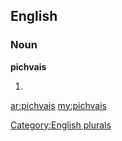==English==

===Noun===
'''pichvais'''

# {{plural of|[[pichvai]]}}

[[Category:English plurals]]

[[ar:pichvais]]
[[my:pichvais]]
